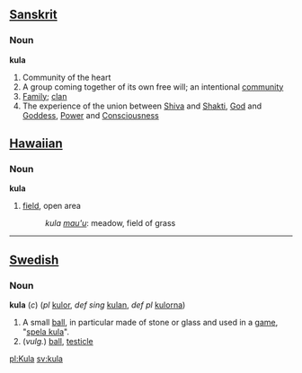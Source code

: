 {{wikipedia}}
==[[Sanskrit]]==
===Noun===
'''kula'''

# Community of the heart
# A group coming together of its own free will; an intentional [[community]]
# [[Family]]; [[clan]]
# The experience of the union between [[Shiva]] and [[Shakti]], [[God]] and [[Goddess]], [[Power]] and [[Consciousness]]

==[[Hawaiian]]==
===Noun===
'''kula'''

# [[field]], open area
#: ''kula [[mau'u]]'': meadow, field of grass

----
==[[Swedish]]==
===Noun===
'''kula''' (''c'') (''pl'' [[kulor]], ''def sing'' [[kulan]], ''def pl'' [[kulorna]])

#A small [[ball]], in particular made of stone or glass and used in a [[game]], "[[spela kula]]".
#(''vulg.'') [[ball]], [[testicle]]

[[pl:Kula]]
[[sv:kula]]